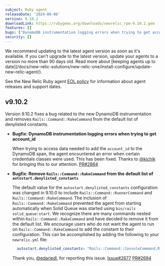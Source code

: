 ```yaml
---
subject: Ruby agent
releaseDate: '2024-06-06'
version: 9.10.2
downloadLink: https://rubygems.org/downloads/newrelic_rpm-9.10.2.gem
features: []
bugs: ["DynamoDB instrumentation logging errors when trying to get account_id", "Remove Rails::Command::RakeCommand from the default list of autostart.denylisted_constants"]
security: []
---
```


<Callout variant="important">
  We recommend updating to the latest agent version as soon as it's available. If you can't upgrade to the latest version, update your agents to a version no more than 90 days old. Read more about [keeping agents up to date](/docs/new-relic-solutions/new-relic-one/install-configure/update-new-relic-agent/).

  See the New Relic Ruby agent [EOL policy](https://docs.newrelic.com/docs/apm/agents/ruby-agent/getting-started/ruby-agent-eol-policy/) for information about agent releases and support dates.
</Callout>

## v9.10.2

Version 9.10.2 fixes a bug related to the new DynamoDB instrumentation and removes `Rails::Command::RakeCommand` from the default list of denylisted constants.

* **Bugfix: DynamoDB instrumentation logging errors when trying to get account_id**

  When trying to access data needed to add the `account_id` to the DynamoDB span, the agent encountered an error when certain credentials classes were used. This has been fixed. Thanks to [@kichik](https://github.com/kichik) for bringing this to our attention. [PR#2864](https://github.com/newrelic/newrelic-ruby-agent/pull/2684)

* **Bugfix: Remove `Rails::Command::RakeCommand` from the default list of `autostart.denylisted_constants`**

  The default value for the `autostart.denylisted_constants` configuration was changed in 9.10.0 to include `Rails::Command::RunnerCommand` and `Rails::Command::RakeCommand`. The inclusion of `Rails::Command::RakeCommand` prevented the agent from starting automatically when Solid Queue was started using `bin/rails solid_queue:start`. We recognize there are many commands nested within `Rails::Command::RakeCommand` and have decided to remove it from the default list. We encourage users who do not want the agent to run on `Rails::Command::RakeCommand` to add the constant to their configuration. This can be accomplished by adding the following to your `newrelic.yml` file:

  ```yaml
    autostart.denylisted_constants: "Rails::Command::ConsoleCommand,Rails::Command::CredentialsCommand,Rails::Command::Db::System::ChangeCommand,Rails::Command::DbConsoleCommand,Rails::Command::DestroyCommand,Rails::Command::DevCommand,Rails::Command::EncryptedCommand,Rails::Command::GenerateCommand,Rails::Command::InitializersCommand,Rails::Command::NotesCommand,Rails::Command::RakeCommand,Rails::Command::RoutesCommand,Rails::Command::RunnerCommand,Rails::Command::SecretsCommand,Rails::Console,Rails::DBConsole"
  ```

  Thank you, [@edariedl](https://github.com/edariedl), for reporting this issue. [Issue#2677](https://github.com/newrelic/newrelic-ruby-agent/issues/2677) [PR#2694](https://github.com/newrelic/newrelic-ruby-agent/pull/2694)
